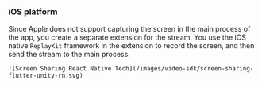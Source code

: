 <PlatformWrapper platform = "react-native">

### iOS platform

Since Apple does not support capturing the screen in the main process of the app, you create a separate extension for the <Vg k="SCR_SHR" /> stream. You use the iOS native `ReplayKit` framework in the extension to record the screen, and then send the <Vg k="SCR_SHR" /> stream to the main process.

    ![Screen Sharing React Native Tech](/images/video-sdk/screen-sharing-flutter-unity-rn.svg)

</PlatformWrapper>